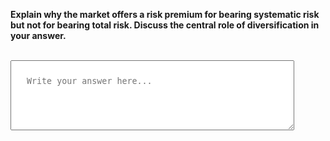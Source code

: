 ::: {.question-block}

<label for="module2_long_q5"><strong>Explain why the market offers a risk premium for bearing systematic risk but not for bearing total risk. Discuss the central role of diversification in your answer.</strong></label><br><br>

<textarea id="module2_long_q5" name="module2_long_q5" rows="4" cols="60" placeholder="Write your answer here..." style="width:90%; padding:25px;"></textarea>

:::